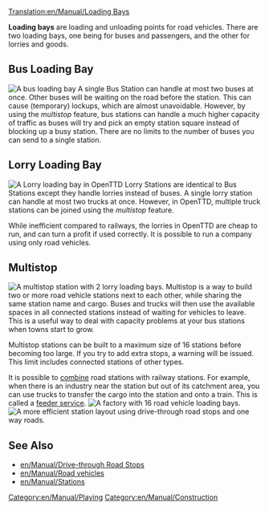 [[Translation:en/Manual/Loading Bays]]

'''Loading bays''' are loading and unloading points for road vehicles. There are two loading bays, one being for buses and passengers, and the other for lorries and goods.

==Bus Loading Bay==
[[File:en/Archive/Old 32bpp/Busstation.png|right|frame|A bus loading bay]]
A single Bus Station can handle at most two buses at once. Other buses will be waiting on the road before the station. This can cause (temporary) lockups, which are almost unavoidable. However, by using the ''multistop'' feature, bus stations can handle a much higher capacity of traffic as buses will try and pick an empty station square instead of blocking up a busy station. There are no limits to the number of buses you can send to a single station.

==Lorry Loading Bay==
[[File:en/Manual/Lorrystation.png|right|frame|A Lorry loading bay in OpenTTD]]
Lorry Stations are identical to Bus Stations except they handle lorries instead of buses. A single lorry station can handle at most two trucks at once. However, in OpenTTD, multiple truck stations can be joined using the ''multistop'' feature.

While inefficient compared to railways, the lorries in OpenTTD are cheap to run, and can turn a profit if used correctly. It is possible to run a company using only road vehicles.

==Multistop==
[[File:en/Manual/Multistop2ry.png|frame|A multistop station with 2 lorry loading bays.]]
Multistop is a way to build two or more road vehicle stations next to each other, while sharing the same station name and cargo. Buses and trucks will then use the available spaces in all connected stations instead of waiting for vehicles to leave.  This is a useful way to deal with capacity problems at your bus stations when towns start to grow.

Multistop stations can be built to a maximum size of 16 stations before becoming too large. If you try to add extra stops, a warning will be issued.  This limit includes connected stations of other types.

It is possible to [[en/Manual/Stations#combining-stations|combine]] road stations with railway stations. For example, when there is an industry near the station but out of its catchment area, you can use trucks to transfer the cargo into the station and onto a train.  This is called a [[en/Manual/Feeder service|feeder service]].
[[File:en/Manual/Roadvehicle16stations.png|frame|A factory with 16 road vehicle loading bays.]]
[[File:en/Manual/Roadvehiclerorostation.png|frame|A more efficient station layout using [[en/Manual/Drive-through Road Stops|drive-through road stops]] and [[en/Manual/Roadway construction#building-one-way-roads|one way roads]].]]

==See Also==
* [[en/Manual/Drive-through Road Stops]]
*[[en/Manual/Road vehicles]]
*[[en/Manual/Stations]]

[[Category:en/Manual/Playing]]
[[Category:en/Manual/Construction]]